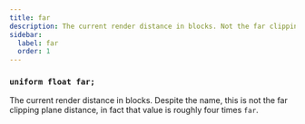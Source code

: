 ```yaml
---
title: far
description: The current render distance in blocks. Not the far clipping plane distance!
sidebar:
  label: far
  order: 1
---
```


### `uniform float far;`

The current render distance in blocks. Despite the name, this is not the far clipping plane distance, in fact that value is roughly four times `far`.
